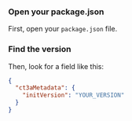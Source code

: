 
<Steps>

### Open your package.json

First, open your `package.json` file.

### Find the version

Then, look for a field like this:

```json
{
  "ct3aMetadata": {
    "initVersion": "YOUR_VERSION"
  }
}
```

</Steps>
